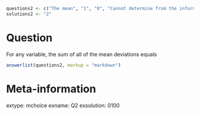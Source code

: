 ```r
questions2 <- c("The mean", "1", "0", "Cannot determine from the information given")
solutions2 <- "2"
```

Question
========

For any variable, the sum of all of the mean deviations equals

```r
answerlist(questions2, markup = "markdown")
```

Meta-information
================
extype: mchoice
exname: Q2
exsolution: 0100